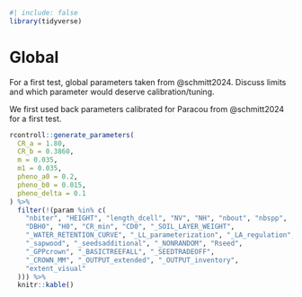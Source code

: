 ```r
#| include: false
library(tidyverse)
```

# Global {.unnumbered}

For a first test, global parameters taken from @schmitt2024. Discuss limits and which parameter would deserve calibration/tuning.

We first used back parameters calibrated for Paracou from @schmitt2024 for a first test.

```r
rcontroll::generate_parameters(
  CR_a = 1.80,
  CR_b = 0.3860,
  m = 0.035,
  m1 = 0.035,
  pheno_a0 = 0.2,
  pheno_b0 = 0.015,
  pheno_delta = 0.1
) %>%
  filter(!(param %in% c(
    "nbiter", "HEIGHT", "length_dcell", "NV", "NH", "nbout", "nbspp",
    "DBH0", "H0", "CR_min", "CD0", "_SOIL_LAYER_WEIGHT",
    "_WATER_RETENTION_CURVE", "_LL_parameterization", "_LA_regulation",
    "_sapwood", "_seedsadditional", "_NONRANDOM", "Rseed",
    "_GPPcrown", "_BASICTREEFALL", "_SEEDTRADEOFF",
    "_CROWN_MM", "_OUTPUT_extended", "_OUTPUT_inventory",
    "extent_visual"
  ))) %>%
  knitr::kable()
```
